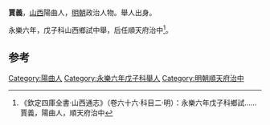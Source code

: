 '''賈義'''，[[山西|山西]]陽曲人，[[明朝|明朝]]政治人物。舉人出身。

永樂六年，戊子科山西鄉試中舉，后任順天府治中<ref>《欽定四庫全書·山西通志》（卷六十六·科目二·明）：永樂六年戊子科鄉試……賈義，陽曲人，順天府治中</ref>。

==参考==
{{reflist}}
{{明朝人物小作品}}

[[Category:陽曲人|Category:陽曲人]]
[[Category:永樂六年戊子科舉人|Category:永樂六年戊子科舉人]]
[[Category:明朝順天府治中|Category:明朝順天府治中]]